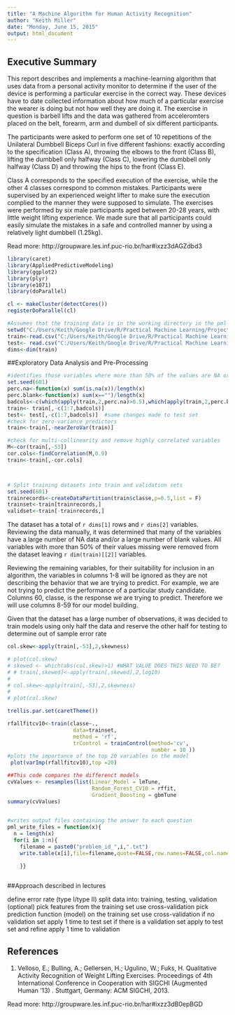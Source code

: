 ```yaml
---
title: "A Machine Algorithm for Human Activity Recognition"
author: "Keith Miller"
date: "Monday, June 15, 2015"
output: html_document
---
```

## Executive Summary
This report describes and implements a machine-learning algorithm that uses data from a personal activity monitor to determine if the user of the device is performing a particular exercise in the correct way.  These devices have to date collected information about how much of a particular exercise the wearer is doing but not how well they are doing it.  The exercise in question is barbell lifts and the data was gathered from acceleromters placed on the belt, forearm, arm and dumbell of six different participants.

The participants were asked to perform one set of 10 repetitions of the Unilateral Dumbbell Biceps Curl in five different fashions: exactly according to the specification (Class A), throwing the elbows to the front (Class B), lifting the dumbbell only halfway (Class C), lowering the dumbbell only halfway (Class D) and throwing the hips to the front (Class E).

Class A corresponds to the specified execution of the exercise, while the other 4 classes correspond to common mistakes. Participants were supervised by an experienced weight lifter to make sure the execution complied to the manner they were supposed to simulate. The exercises were performed by six male participants aged between 20-28 years, with little weight lifting experience. We made sure that all participants could easily simulate the mistakes in a safe and controlled manner by using a relatively light dumbbell (1.25kg).

Read more: http://groupware.les.inf.puc-rio.br/har#ixzz3dAGZdbd3
```r
library(caret)
library(AppliedPredictiveModeling)
library(ggplot2)
library(plyr)
library(e1071)
library(doParallel)
```
```r

cl <- makeCluster(detectCores())
registerDoParallel(cl)


```

```r
#Assumes that the training data is in the working directory in the pml-training.csv file
setwd("C:/Users/Keith/Google Drive/R/Practical Machine Learning/Project")
train<-read.csv("C:/Users/Keith/Google Drive/R/Practical Machine Learning/Project/pml-training.csv")
test<- read.csv("C:/Users/Keith/Google Drive/R/Practical Machine Learning/Project/pml-testing.csv")
dims<-dim(train)

```

##Exploratory Data Analysis and Pre-Processing

```r
#identifies those variables where more than 50% of the values are NA or blank and removes them
set.seed(601)
perc.na<-function(x) sum(is.na(x))/length(x)
perc.blank<-function(x) sum(x=="")/length(x)
badcols<-c(which(apply(train,2,perc.na)>0.5),which(apply(train,2,perc.blank)>0.5))
train<- train[,-c(1:7,badcols)]
test<- test[,-c(1:7,badcols)]  #same changes made to test set
#check for zero-variance predictors
train<-train[,-nearZeroVar(train)]

#check for multi-collinearity and remove highly correlated variables
M<-cor(train[,-53])
cor.cols<-findCorrelation(M,0.9)
train<-train[,-cor.cols]



# Split training datasets into train and validation sets
set.seed(601)
trainrecords<-createDataPartition(train$classe,p=0.5,list = F)
trainset<-train[trainrecords,]
validset<-train[-trainrecords,]


```

The dataset has a total of `r dims[1]` rows and `r dims[2]` variables.  Reviewing the data manually, it was determined that many of the variables have a large number of NA data and/or a large number of blank values.  All variables with more than 50% of their values missing were removed from the dataset leaving `r dim(train)[[2]]` variables.

Reviewing the remaining variables, for their suitability for inclusion in an algorithm, the variables in columns 1-8 will be ignored as they are not describing the behavior that we are trying to predict. For example, we are not trying to predict the performance of a particular study candidate.   Columns 60, classe, is the response we are trying to predict.  Therefore we will use columns 8-59 for our model building. 

Given that the dataset has a large number of observations, it was decided to train models using only half the data and reserve the other half for testing to determine out of sample error rate

```r
col.skew<-apply(train[,-53],2,skewness)

# plot(col.skew)
# skewed <- which(abs(col.skew)>1) #WHAT VALUE DOES THIS NEED TO BE?
# # train[,skewed]<-apply(train[,skewed],2,log10)
# 
# col.skew<-apply(train[,-53],2,skewness)
# 
# plot(col.skew)
```


```r
trellis.par.set(caretTheme())

rfallfitcv10<-train(classe~.,
                     data=trainset,
                     method = 'rf', 
                     trControl = trainControl(method='cv',
                                              number = 10 ))
#plots the importance of the top 20 variables in the model 
 plot(varImp(rfallfitcv10),top =20)

##This code compares the differenct models
cvValues <- resamples(list(Linear_Model = lmTune, 
                           Random_Forest_CV10 = rffit,
                           Gradient_Boosting = gbmTune
summary(cvValues)                           
                           
```

```r
#writes output files containing the answer to each question
pml_write_files = function(x){
  n = length(x)
  for(i in 1:n){
    filename = paste0("problem_id_",i,".txt")
    write.table(x[i],file=filename,quote=FALSE,row.names=FALSE,col.names=FALSE)

    }}
    
```




##Approach described in lectures

define error rate (type I/type II)
split data into:
training, testing, validation (optional)
pick features from the training set
use cross-validation
pick prediction function (model) on the training set
use cross-validation
if no validation set
apply 1 time to test set
if there is a validation set
apply to test set and refine
apply 1 time to validation

## References
1. Velloso, E.; Bulling, A.; Gellersen, H.; Ugulino, W.; Fuks, H. Qualitative Activity Recognition of Weight Lifting Exercises. Proceedings of 4th International Conference in Cooperation with SIGCHI (Augmented Human '13) . Stuttgart, Germany: ACM SIGCHI, 2013.


Read more: http://groupware.les.inf.puc-rio.br/har#ixzz3dB0epBGD